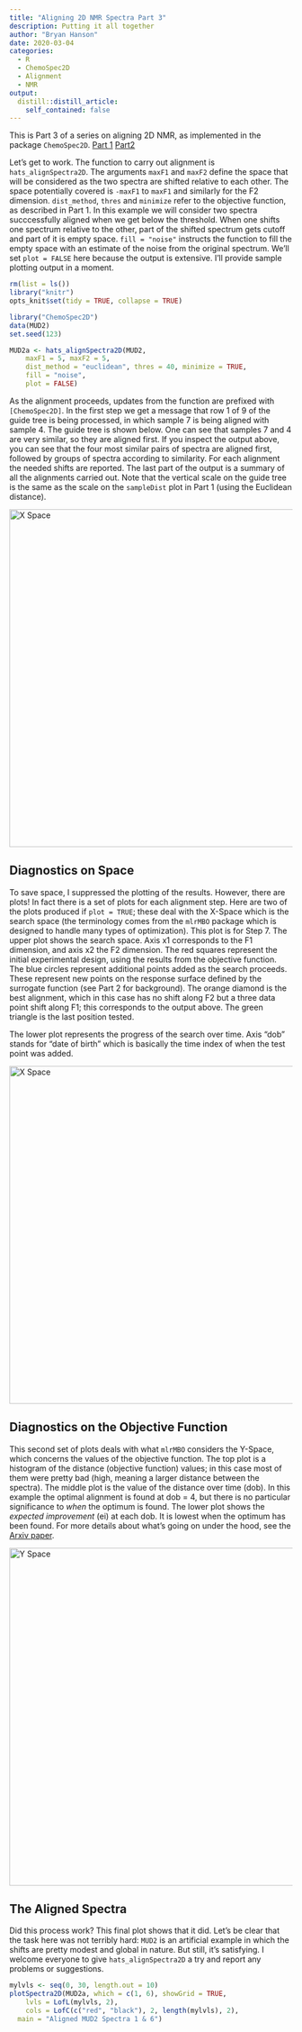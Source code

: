 ```yaml
---
title: "Aligning 2D NMR Spectra Part 3"
description: Putting it all together
author: "Bryan Hanson"
date: 2020-03-04
categories:
  - R
  - ChemoSpec2D
  - Alignment
  - NMR
output:
  distill::distill_article:
    self_contained: false
---
```


This is Part 3 of a series on aligning 2D NMR, as implemented in the package `ChemoSpec2D`. [Part 1](https://chemospec.org/posts/2020-02-20-NMR-Align-Pt1/) [Part2](https://chemospec.org/posts/2020-03-02-NMR-Align-Pt2/)

Let's get to work.  The function to carry out alignment is `hats_alignSpectra2D`. The arguments `maxF1` and `maxF2` define the space that will be considered as the two spectra are shifted relative to each other.  The space potentially covered is `-maxF1` to `maxF1` and similarly for the F2 dimension.  `dist_method`, `thres` and `minimize` refer to the objective function, as described in Part 1.  In this example we will consider two spectra succcessfully aligned when we get below the threshold.  When one shifts one spectrum relative to the other, part of the shifted spectrum gets cutoff and part of it is empty space. `fill = "noise"` instructs the function to fill the empty space with an estimate of the noise from the original spectrum.  We'll set `plot = FALSE` here because the output is extensive.  I'll provide sample plotting output in a moment.

```r
rm(list = ls())
library("knitr")
opts_knit$set(tidy = TRUE, collapse = TRUE)
```

```r
library("ChemoSpec2D")
data(MUD2)
set.seed(123)
```

```r
MUD2a <- hats_alignSpectra2D(MUD2,
	maxF1 = 5, maxF2 = 5,
	dist_method = "euclidean", thres = 40, minimize = TRUE,
	fill = "noise",
	plot = FALSE)
```

As the alignment proceeds, updates from the function are prefixed with `[ChemoSpec2D]`.  In the first step we get a message that row  1  of  9 of the guide tree is being processed, in which sample 7 is being aligned with sample 4.  The guide tree is shown below.  One can see that samples 7 and 4 are very similar, so they are aligned first.  If you inspect the output above, you can see that the four most similar pairs of spectra are aligned first, followed by groups of spectra according to similarity.  For each alignment the needed shifts are reported.  The last part of the output is a summary of all the alignments carried out.  Note that the vertical scale on the guide tree is the same as the scale on the `sampleDist` plot in Part 1 (using the Euclidean distance).


<img src="../images/P10_Dendrogram.png" alt="X Space" style="width:600px;"/>

## Diagnostics on Space

To save space, I suppressed the plotting of the results.  However, there are plots!  In fact there is a set of plots for each alignment step.  Here are two of the plots produced if `plot = TRUE`; these deal with the X-Space which is the search space (the terminology comes from the `mlrMBO` package which is designed to handle many types of optimization).  This plot is for Step 7.  The upper plot shows the search space.  Axis x1 corresponds to the F1 dimension, and axis x2 the F2 dimension.  The red squares represent the initial experimental design, using the results from the objective function.  The blue circles represent additional points added as the search proceeds.  These represent new points on the response surface defined by  the surrogate function (see Part 2 for background).  The orange diamond is the best alignment, which in this case has no shift along F2 but a three data point shift along F1; this corresponds to the output above. The green triangle is the last position tested.

The lower plot represents the progress of the search over time.  Axis "dob" stands for "date of birth" which is basically the time index of when the test point was added.

<img src="../images/P10_X_Space.png" alt="X Space" style="width:600px;"/>

## Diagnostics on the Objective Function

This second set of plots deals with what `mlrMBO` considers the Y-Space, which concerns the values of the objective function.  The top plot is a histogram of the distance (objective function) values; in this case most of them were pretty bad (high, meaning a larger distance between the spectra).  The middle plot is the value of the distance over time (dob). In this example the optimal alignment is found at dob = 4, but there is no particular significance to *when* the optimum is found.  The lower plot shows the *expected improvement* (ei) at each dob.  It is lowest when the optimum has been found.  For more details about what's going on under the hood, see the [Arxiv paper](https://arxiv.org/abs/1703.03373).

<img src="../images/P10_Y_Space.png" alt="Y Space" style="width:600px;"/>

## The Aligned Spectra

Did this process work?  This final plot shows that it did.  Let's be clear that the task here was not terribly hard: `MUD2` is an artificial example in which the shifts are pretty modest and global in nature.  But still, it's satisfying.  I welcome everyone to give `hats_alignSpectra2D` a try and report any problems or suggestions.

```r
mylvls <- seq(0, 30, length.out = 10)
plotSpectra2D(MUD2a, which = c(1, 6), showGrid = TRUE,
	lvls = LofL(mylvls, 2),
	cols = LofC(c("red", "black"), 2, length(mylvls), 2),
  main = "Aligned MUD2 Spectra 1 & 6")
```
